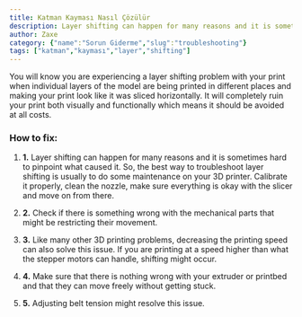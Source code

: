 ```yaml
---
title: Katman Kayması Nasıl Çözülür
description: Layer shifting can happen for many reasons and it is sometimes hard to pinpoint what caused it. So, the best way to troubleshoot layer shifting is usually to do some maintenance on your 3D printer. Calibrate it properly, clean the nozzle, make sure everything is okay with the slicer and move on from there.
author: Zaxe
category: {"name":"Sorun Giderme","slug":"troubleshooting"}
tags: ["katman","kayması","layer","shifting"]
---
```


<Aligned>
<ColumnImage image={{imageURL:"posts/common-3d-printing-problems-and-how-to-troubleshoot-them/img/layer-shifting.webp",imageALT:"Layer Shifting"}}>
You will know you are experiencing a layer shifting problem with your print when individual layers of the model are being printed in different places and making your print look like it was sliced horizontally. It will completely ruin your print both visually and functionally which means it should be avoided at all costs.
</ColumnImage>
<br/>

<h3>How to fix:</h3>

1. <strong className="list-number">1.</strong> Layer shifting can happen for many reasons and it is sometimes hard to pinpoint what caused it. So, the best way to troubleshoot layer shifting is usually to do some maintenance on your 3D printer. Calibrate it properly, clean the nozzle, make sure everything is okay with the slicer and move on from there.

2. <strong className="list-number">2.</strong> Check if there is something wrong with the mechanical parts that might be restricting their movement.

3. <strong className="list-number">3.</strong> Like many other 3D printing problems, decreasing the printing speed can also solve this issue. If you are printing at a speed higher than what the stepper motors can handle, shifting might occur.

4. <strong className="list-number">4.</strong> Make sure that there is nothing wrong with your extruder or printbed and that they can move freely without getting stuck.

5. <strong className="list-number">5.</strong> Adjusting belt tension might resolve this issue.
</Aligned>